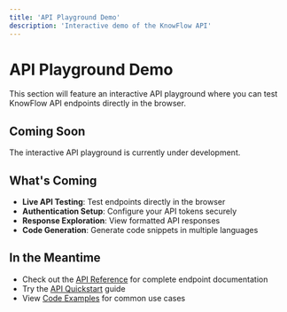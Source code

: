 ```yaml
---
title: 'API Playground Demo'
description: 'Interactive demo of the KnowFlow API'
---
```


# API Playground Demo

This section will feature an interactive API playground where you can test KnowFlow API endpoints directly in the browser.

## Coming Soon

The interactive API playground is currently under development. 

## What's Coming

- **Live API Testing**: Test endpoints directly in the browser
- **Authentication Setup**: Configure your API tokens securely
- **Response Exploration**: View formatted API responses
- **Code Generation**: Generate code snippets in multiple languages

## In the Meantime

- Check out the [API Reference](/api-reference/introduction) for complete endpoint documentation
- Try the [API Quickstart](/api-reference/quickstart) guide
- View [Code Examples](/api-reference/examples) for common use cases 